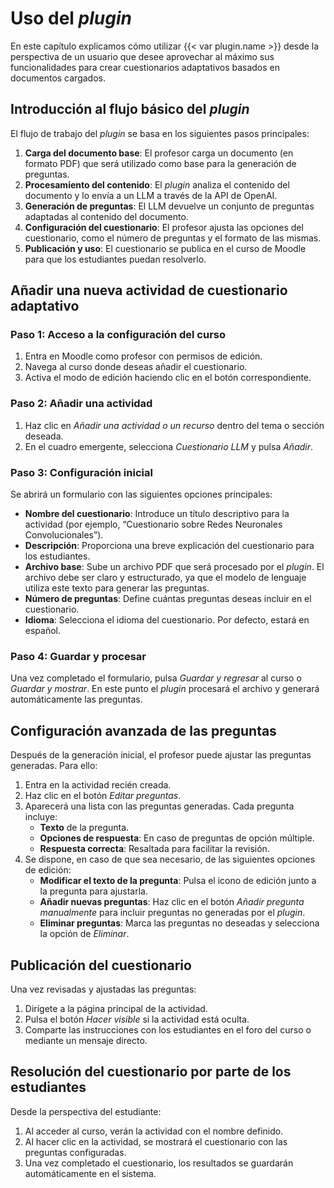 # Uso del _plugin_

En este capítulo explicamos cómo utilizar {{< var plugin.name >}} desde
la perspectiva de un usuario que desee aprovechar al máximo sus
funcionalidades para crear cuestionarios adaptativos basados en
documentos cargados.

## Introducción al flujo básico del _plugin_

El flujo de trabajo del _plugin_ se basa en los siguientes pasos
principales:

1. **Carga del documento base**: El profesor carga un documento (en
   formato PDF) que será utilizado como base para la generación de
   preguntas.
2. **Procesamiento del contenido**: El _plugin_ analiza el contenido del
   documento y lo envía a un LLM a través de la API de OpenAI.
3. **Generación de preguntas**: El LLM devuelve un conjunto de preguntas
   adaptadas al contenido del documento.
4. **Configuración del cuestionario**: El profesor ajusta las opciones
   del cuestionario, como el número de preguntas y el formato de las
   mismas.
5. **Publicación y uso**: El cuestionario se publica en el curso de
   Moodle para que los estudiantes puedan resolverlo.

## Añadir una nueva actividad de cuestionario adaptativo

### Paso 1: Acceso a la configuración del curso

1. Entra en Moodle como profesor con permisos de edición.
2. Navega al curso donde deseas añadir el cuestionario.
3. Activa el modo de edición haciendo clic en el botón correspondiente.

### Paso 2: Añadir una actividad

1. Haz clic en _Añadir una actividad o un recurso_ dentro del tema o
   sección deseada.
2. En el cuadro emergente, selecciona _Cuestionario LLM_ y pulsa _Añadir_.

### Paso 3: Configuración inicial

Se abrirá un formulario con las siguientes opciones principales:

- **Nombre del cuestionario**: Introduce un título descriptivo para la
  actividad (por ejemplo, "Cuestionario sobre Redes Neuronales
  Convolucionales").
- **Descripción**: Proporciona una breve explicación del cuestionario
  para los estudiantes.
- **Archivo base**: Sube un archivo PDF que será procesado por el
  _plugin_. El archivo debe ser claro y estructurado, ya que el modelo
  de lenguaje utiliza este texto para generar las preguntas.
- **Número de preguntas**: Define cuántas preguntas deseas incluir en el
  cuestionario.
- **Idioma**: Selecciona el idioma del cuestionario. Por defecto, estará
  en español.

### Paso 4: Guardar y procesar

Una vez completado el formulario, pulsa _Guardar y regresar_ al curso 
o _Guardar y mostrar_. En este punto el _plugin_ procesará el archivo y generará
automáticamente las preguntas.

## Configuración avanzada de las preguntas

Después de la generación inicial, el profesor puede ajustar las
preguntas generadas. Para ello:

1. Entra en la actividad recién creada.
2. Haz clic en el botón _Editar preguntas_.
3. Aparecerá una lista con las preguntas generadas. Cada pregunta
   incluye:
   - **Texto** de la pregunta.
   - **Opciones de respuesta**: En caso de preguntas de opción múltiple.
   - **Respuesta correcta**: Resaltada para facilitar la revisión.
4. Se dispone, en caso de que sea necesario, de las siguientes opciones
   de edición:
   - **Modificar el texto de la pregunta**: Pulsa el icono de edición
     junto a la pregunta para ajustarla.
   - **Añadir nuevas preguntas**: Haz clic en el botón 
   _Añadir pregunta manualmente_ para incluir preguntas 
   no generadas por el _plugin_.
   - **Eliminar preguntas**: Marca las preguntas no deseadas y
     selecciona la opción de _Eliminar_.

## Publicación del cuestionario

Una vez revisadas y ajustadas las preguntas:

1. Dirígete a la página principal de la actividad.
2. Pulsa el botón _Hacer visible_ si la actividad está oculta.
3. Comparte las instrucciones con los estudiantes en el foro del curso o
   mediante un mensaje directo.

## Resolución del cuestionario por parte de los estudiantes

Desde la perspectiva del estudiante:

1. Al acceder al curso, verán la actividad con el nombre definido.
2. Al hacer clic en la actividad, se mostrará el cuestionario con las
   preguntas configuradas.
3. Una vez completado el cuestionario, los resultados se guardarán
   automáticamente en el sistema.
